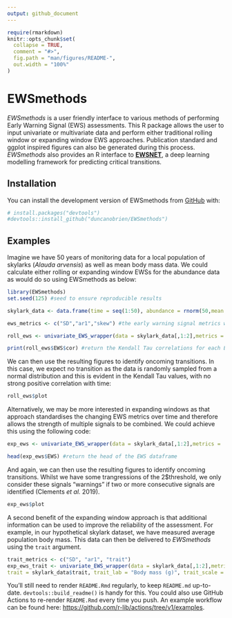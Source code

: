 ```yaml
---
output: github_document
---
```


<!-- README.md is generated from README.Rmd. Please edit that file -->

```r
require(rmarkdown)
knitr::opts_chunk$set(
  collapse = TRUE,
  comment = "#>",
  fig.path = "man/figures/README-",
  out.width = "100%"
)
```

# EWSmethods

<!-- badges: start -->
<!-- badges: end -->

*EWSmethods* is a user friendly interface to various methods of performing Early Warning Signal (EWS) assessments. This R package allows the user to input univariate or multivariate data and perform either traditional rolling window or expanding window EWS approaches. Publication standard and ggplot inspired figures can also be generated during this process. *EWSmethods* also provides an R interface to [__EWSNET__](https://ewsnet.github.io), a deep learning modelling framework for predicting critical transitions.

## Installation

You can install the development version of EWSmethods from [GitHub](https://github.com/duncanobrien/EWSmethods) with:

``` r
# install.packages("devtools")
#devtools::install_github("duncanobrien/EWSmethods")
```

## Examples

Imagine we have 50 years of monitoring data for a local population of skylarks (*Alauda arvensis*) as well as mean body mass data. We could calculate either rolling or expanding window EWSs for the abundance data as would do so using EWSmethods as below:

```r
library(EWSmethods)
set.seed(125) #seed to ensure reproducible results

skylark_data <- data.frame(time = seq(1:50), abundance = rnorm(50,mean = 100,sd=20), trait = rnorm(50,mean=40,sd=5)) #dummy skylark dataset

ews_metrics <- c("SD","ar1","skew") #the early warning signal metrics we wish to compute

roll_ews <- univariate_EWS_wrapper(data = skylark_data[,1:2],metrics =  ews_metrics,method = "rolling",winsize = 50, ggplotIt =TRUE, y_lab = "Skylark abundance") #lets using a rolling window approach

print(roll_ews$EWS$cor) #return the Kendall Tau correlations for each EWS metric
```

We can then use the resulting figures to identify oncoming transitions. In this case, we  expect no transition as the data is randomly sampled from a normal distribution and this is evident in the Kendall Tau values, with no strong positive correlation with time: 

```r
roll_ews$plot
```
Alternatively, we may be more interested in expanding windows as that approach standardises the changing EWS metrics over time and therefore allows the strength of multiple signals to be combined. We could achieve this using the following code:

```r
exp_ews <- univariate_EWS_wrapper(data = skylark_data[,1:2],metrics =  ews_metrics,method = "expanding",burn_in = 10, threshold = 2, tail.direction = "one.tailed", ggplotIt =TRUE, y_lab = "Skylark abundance") #lets use a rolling window approach

head(exp_ews$EWS) #return the head of the EWS dataframe
```

And again, we can then use the resulting figures to identify oncoming transitions. Whilst we have some trangressions of the 2$\sigma threshold, we only consider these signals "warnings" if two or more consecutive signals are identified (Clements *et al.* 2019).

```r
exp_ews$plot
```
A second benefit of the expanding window approach is that additional information can be used to improve the reliability of the assessment. For example, in our hypothetical skylark dataset, we have measured average population body mass. This data can then be delivered to *EWSmethods* using the `trait` argument.

```r

trait_metrics <- c("SD", "ar1", "trait")
exp_ews_trait <- univariate_EWS_wrapper(data = skylark_data[,1:2],metrics =  trait_metrics,method = "expanding",burn_in = 10, threshold = 2, tail.direction = "one.tailed", ggplotIt =TRUE, y_lab = "Skylark abundance",
trait = skylark_data$trait, trait_lab = "Body mass (g)", trait_scale = 5)

```



You'll still need to render `README.Rmd` regularly, to keep `README.md` up-to-date. `devtools::build_readme()` is handy for this. You could also use GitHub Actions to re-render `README.Rmd` every time you push. An example workflow can be found here: <https://github.com/r-lib/actions/tree/v1/examples>.
